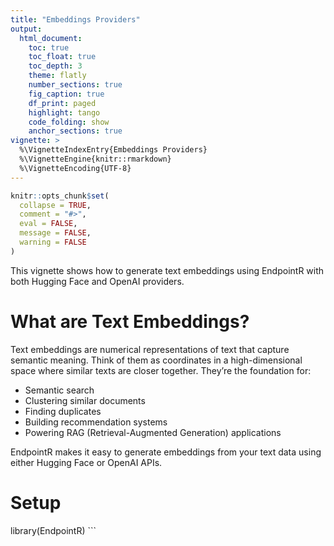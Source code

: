 ```yaml
---
title: "Embeddings Providers"
output: 
  html_document:
    toc: true
    toc_float: true
    toc_depth: 3
    theme: flatly
    number_sections: true
    fig_caption: true
    df_print: paged
    highlight: tango
    code_folding: show
    anchor_sections: true
vignette: >
  %\VignetteIndexEntry{Embeddings Providers}
  %\VignetteEngine{knitr::rmarkdown}
  %\VignetteEncoding{UTF-8}
---
```


```r
knitr::opts_chunk$set(
  collapse = TRUE,
  comment = "#>",
  eval = FALSE,
  message = FALSE,
  warning = FALSE
)
```

This vignette shows how to generate text embeddings using EndpointR with both Hugging Face and OpenAI providers.

# What are Text Embeddings?

Text embeddings are numerical representations of text that capture semantic meaning. Think of them as coordinates in a high-dimensional space where similar texts are closer together. They're the foundation for:

-   Semantic search
-   Clustering similar documents\
-   Finding duplicates
-   Building recommendation systems
-   Powering RAG (Retrieval-Augmented Generation) applications

EndpointR makes it easy to generate embeddings from your text data using either Hugging Face or OpenAI APIs.

# Setup

library(EndpointR)
```
